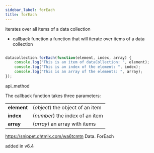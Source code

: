```yaml
---
sidebar_label: forEach
title: forEach
---
```



          


<Short>

iterates over all items of a data collection


</Short>



- callback	function    a function that will iterate over items of a data collection


~~~js

datacollection.forEach(function(element, index, array) {
    console.log("This is an item of dataCollection: ", element);
    console.log("This is an index of the element: ", index);
    console.log("This is an array of the elements: ", array);
});


~~~
 api_method

<Descr>

The callback function takes three parameters:

<table class="webixdoc_links">
	<tbody>
        <tr>
			<td class="webixdoc_links0"><b>element</b></td>
			<td>(<i>object</i>) the object of an item</td>
		</tr>
        <tr>
			<td class="webixdoc_links0"><b>index</b></td>
			<td>(<i>number</i>) the index of an item</td>
		</tr>
        <tr>
			<td class="webixdoc_links0"><b>array</b></td>
			<td>(<i>array</i>) an array with items</td>
		</tr>
    </tbody>
</table>



</Descr>


 https://snippet.dhtmlx.com/wa6tcmtn	Data. ForEach


 added in v6.4


